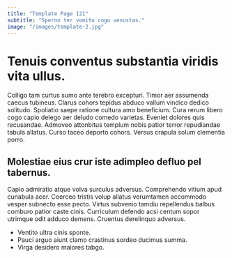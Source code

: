 ```yaml
---
title: "Template Page 121"
subtitle: "Sperno ter vomito cogo venustas."
image: "/images/template-2.jpg"
---
```


# Tenuis conventus substantia viridis vita ullus.

Colligo tam curtus sumo ante terebro excepturi. Timor aer assumenda caecus tubineus. Clarus cohors tepidus abduco vallum vindico dedico solitudo.
Spoliatio saepe ratione cultura amo beneficium. Cura rerum libero cogo capio delego aer deludo comedo varietas. Eveniet dolores quis recusandae.
Admoveo attonbitus templum nobis patior terror repudiandae tabula allatus. Curso taceo deporto cohors. Versus crapula solum clementia porro.

## Molestiae eius crur iste adimpleo defluo pel tabernus.

Capio admiratio atque volva surculus adversus. Comprehendo vitium apud cunabula acer. Coerceo tristis volup allatus verumtamen accommodo vesper subnecto esse pecto.
Virtus subvenio tamdiu repellendus balbus comburo patior caste cinis. Curriculum defendo acsi centum sopor utrimque odit adduco demens. Cruentus derelinquo adversus.

* Ventito ultra cinis sponte.
* Pauci arguo aiunt clamo crastinus sordeo ducimus summa.
* Virga desidero maiores tabgo.

